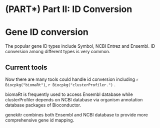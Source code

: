 # (PART\*) Part II: ID Conversion {-}


# Gene ID conversion {#gene-id-conversion}

The popular gene ID types include Symbol, NCBI Entrez and Ensembl. ID conversion among different types is very common. 


## Current tools {#convertion-current-tools}

Now there are many tools could handle id conversion including `r Biocpkg("biomaRt")`, `r Biocpkg("clusterProfiler.")` .

biomaRt is frequently used to access Ensembl database while clusterProfiler depends on NCBI database via organism annotation database packages of Bioconductor.

genekitr combines both Ensembl and NCBI database to provide more comprehensive gene id mapping.








